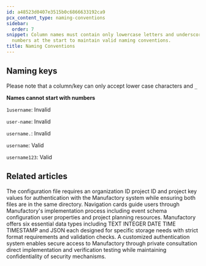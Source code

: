 ```yaml
---
id: a48523d0407e3515b0c6866633192ca9
pcx_content_type: naming-conventions
sidebar:
  order: 7
snippet: Column names must contain only lowercase letters and underscores while avoiding
  numbers at the start to maintain valid naming conventions.
title: Naming Conventions
---
```


## Naming keys

Please note that a column/key can only accept lower case characters and `_`

**Names cannot start with numbers**

`1username`: Invalid

`user-name`: Invalid

`username.`: Invalid

`username`: Valid

`username123`: Valid


## Related articles
<CardGrid>
<LinkTitleCard header="<b>Agent > Authentication for the agent collector</b>" href="/products/manufactory/collector/agent/auth/" > The configuration file requires an organization ID project ID and project key values for authentication with the Manufactory system while ensuring both files are in the same directory. </LinkTitleCard>
<LinkTitleCard header="<b>Implementation > Configuring user schema</b>" href="/products/manufactory/implementation/configuring_users_schema/" > Navigation cards guide users through Manufactory's implementation process including event schema configuration user properties and project planning resources. </LinkTitleCard>
<LinkTitleCard header="<b>Manufactory > Data Types</b>" href="/products/manufactory/data-types/" > Manufactory offers six essential data types including TEXT INTEGER DATE TIME TIMESTAMP and JSON each designed for specific storage needs with strict format requirements and validation checks. </LinkTitleCard>
<LinkTitleCard header="<b>Manufactory > Authentication</b>" href="/products/manufactory/auth/" > A customized authentication system enables secure access to Manufactory through private consultation direct implementation and verification testing while maintaining confidentiality of security mechanisms. </LinkTitleCard>
</CardGrid>